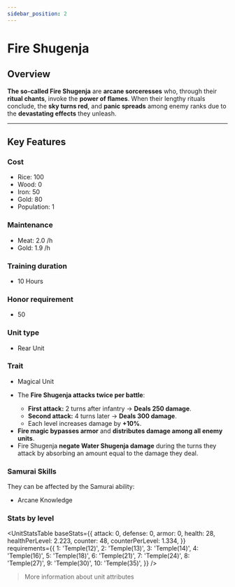 ```yaml
---
sidebar_position: 2
---
```



# Fire Shugenja

## Overview

**The so-called Fire Shugenja** are **arcane sorceresses** who, through their **ritual chants**, invoke the **power of flames**. When their lengthy rituals conclude, the **sky turns red**, and **panic spreads** among enemy ranks due to the **devastating effects** they unleash.  

---

## Key Features

### Cost
- Rice: 100  
- Wood: 0  
- Iron: 50  
- Gold: 80  
- Population: 1

### Maintenance
- Meat: 2.0 /h  
- Gold: 1.9 /h

### Training duration
- 10 Hours

### Honor requirement
- 50

### Unit type
- <Link to="../#rear-units">Rear Unit</Link>

### Trait
- <Link to="../#magical-units">Magical Unit</Link>

<Admonition type="tip" title="Magic Effect – Infernal Conflagration">
  <ul>
    <li>The <strong>Fire Shugenja attacks twice per battle</strong>:</li>
      <ul>
        <li><strong>First attack:</strong> 2 turns after infantry → <strong>Deals 250 damage</strong>.</li>
        <li><strong>Second attack:</strong> 4 turns later → <strong>Deals 300 damage</strong>.</li>
        <li>Each level increases damage by <strong>+10%</strong>.</li>
      </ul>
    <li><strong>Fire magic bypasses armor</strong> and <strong>distributes damage among all enemy units</strong>.</li>
    <li>Fire Shugenja <strong>negate Water Shugenja damage</strong> during the turns they attack by absorbing an amount equal to the damage they deal.</li>
  </ul>
</Admonition>

### Samurai Skills  
They can be affected by the Samurai ability:  
- <Link to="../../samurais/knowledge-skills#arcane-knowledge">Arcane Knowledge</Link>

### Stats by level

<UnitStatsTable
  baseStats={{
    attack: 0,
    defense: 0,
    armor: 0,
    health: 28,
    healthPerLevel: 2.223,
    counter: 48,
    counterPerLevel: 1.334,
  }}
  requirements={{
    1: 'Temple(12)',
    2: 'Temple(13)',
    3: 'Temple(14)',
    4: 'Temple(16)',
    5: 'Temple(18)',
    6: 'Temple(21)',
    7: 'Temple(24)',
    8: 'Temple(27)',
    9: 'Temple(30)',
    10: 'Temple(35)',
  }}
/>

> <Link to="../#attributes">More information about unit attributes</Link>
